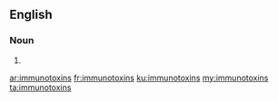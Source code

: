 ==English==

===Noun===
{{head|en|plural}}

# {{plural of|immunotoxin|lang=en|nocat=1}}

[[ar:immunotoxins]]
[[fr:immunotoxins]]
[[ku:immunotoxins]]
[[my:immunotoxins]]
[[ta:immunotoxins]]